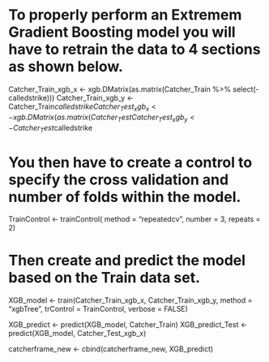 # To properly perform an Extremem Gradient Boosting model you will have to retrain the data to 4 sections as shown below.

Catcher_Train_xgb_x <- xgb.DMatrix(as.matrix(Catcher_Train %>% select(-calledstrike)))
Catcher_Train_xgb_y <- Catcher_Train$calledstrike
Catcher_Test_xgb_x <- xgb.DMatrix(as.matrix(Catcher_Test %>% select(-calledstrike)))
Catcher_Test_xgb_y <- Catcher_Test$calledstrike

# You then have to create a control to specify the cross validation and number of folds within the model.

TrainControl <- trainControl( method = "repeatedcv", number = 3, repeats = 2)

# Then create and predict the model based on the Train data set.

XGB_model <- train(Catcher_Train_xgb_x, Catcher_Train_xgb_y, method = "xgbTree", trControl = TrainControl, verbose = FALSE)

XGB_predict <- predict(XGB_model, Catcher_Train)
XGB_predict_Test <- predict(XGB_model, Catcher_Test_xgb_x)

catcherframe_new <- cbind(catcherframe_new, XGB_predict)